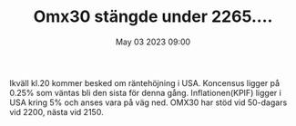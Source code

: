 ﻿---
title: 'Omx30 stängde under 2265....'
date: 'May 03 2023 09:00'
description: 'Fed och räntefrågan har ställt till det......'
---

Ikväll kl.20 kommer besked om räntehöjning i USA. Koncensus ligger på 0.25% som väntas bli den sista för denna gång. Inflationen(KPIF) ligger i USA kring 5% och anses vara på väg ned. OMX30 har stöd vid 50-dagars vid 2200, nästa vid 2150.
